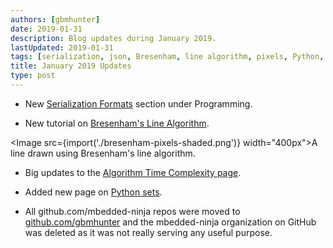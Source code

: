 ```yaml
---
authors: [gbmhunter]
date: 2019-01-31
description: Blog updates during January 2019.
lastUpdated: 2019-01-31
tags: [serialization, json, Bresenham, line algorithm, pixels, Python, sets, mbedded-ninja, GitHub]
title: January 2019 Updates
type: post
---
```


* New [Serialization Formats](/programming/serialization-formats) section under Programming.

* New tutorial on [Bresenham's Line Algorithm](/programming/algorithms-and-data-structures/bresenhams-line-algorithm).

<Image src={import('./bresenham-pixels-shaded.png')} width="400px">A line drawn using Bresenham's line algorithm.</Image>

* Big updates to the [Algorithm Time Complexity page](/programming/algorithms-and-data-structures/algorithm-time-complexity/).

* Added new page on [Python sets](/programming/languages/python/python-sets/).

* All github.com/mbedded-ninja repos were moved to [github.com/gbmhunter](http://github.com/gbmhunter) and the mbedded-ninja organization on GitHub was deleted as it was not really serving any useful purpose.
